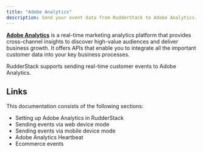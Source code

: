 ```yaml
---
title: "Adobe Analytics"
description: Send your event data from RudderStack to Adobe Analytics.
---
```


[**Adobe Analytics**](https://www.adobe.io/apis/experiencecloud/analytics.html) is a real-time marketing analytics platform that provides cross-channel insights to discover high-value audiences and deliver business growth. It offers APIs that enable you to integrate all the important customer data into your key business processes.

RudderStack supports sending real-time customer events to Adobe Analytics.

## Links

This documentation consists of the following sections:

- <Link to="/destinations/streaming-destinations/adobe-analytics/setting-up-adobe-analytics-in-rudderstack/">Setting up Adobe Analytics in RudderStack</Link>
- <Link to="/destinations/streaming-destinations/adobe-analytics/adobe-analytics-web-device-mode/">Sending events via web device mode</Link>
- <Link to="/destinations/streaming-destinations/adobe-analytics/adobe-analytics-mobile-device-mode/">Sending events via mobile device mode</Link>
- <Link to="/destinations/streaming-destinations/adobe-analytics/adobe-analytics-heartbeat/">Adobe Analytics Heartbeat</Link>
- <Link to="/destinations/streaming-destinations/adobe-analytics/ecommerce-events/">Ecommerce events</Link>